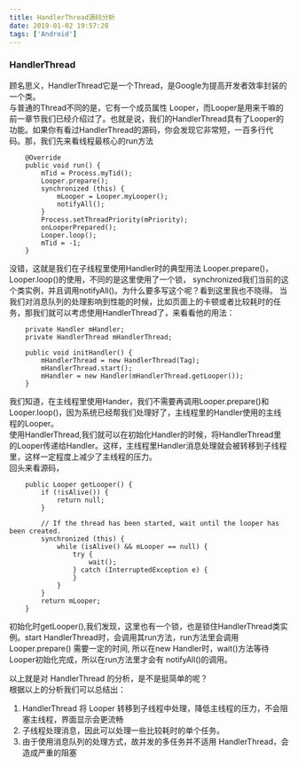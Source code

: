 ```yaml
---
title: HandlerThread源码分析
date: 2019-01-02 19:57:28
tags: ['Android']
---
```


### HandlerThread

顾名思义，HandlerThread它是一个Thread，是Google为提高开发者效率封装的一个类。  
与普通的Thread不同的是，它有一个成员属性 Looper，而Looper是用来干嘛的前一章节我们已经介绍过了。也就是说，我们的HandlerThread具有了Looper的功能。如果你有看过HandlerThread的源码，你会发现它非常短，一百多行代码。那，我们先来看线程最核心的run方法
```
    @Override
    public void run() {
        mTid = Process.myTid();
        Looper.prepare();
        synchronized (this) {
            mLooper = Looper.myLooper();
            notifyAll();
        }
        Process.setThreadPriority(mPriority);
        onLooperPrepared();
        Looper.loop();
        mTid = -1;
    }
```
没错，这就是我们在子线程里使用Handler时的典型用法
Looper.prepare()， Looper.loop()的使用，不同的是这里使用了一个锁，
synchronized我们当前的这个类实例，并且调用notifyAll()。为什么要多写这个呢？看到这里我也不晓得。
当我们对消息队列的处理影响到性能的时候，比如页面上的卡顿或者比较耗时的任务，那我们就可以考虑使用HandlerThread了，来看看他的用法：
```
    private Handler mHandler;
    private HandlerThread mHandlerThread;

    public void initHandler() {
        mHandlerThread = new HandlerThread(Tag);
        mHandlerThread.start();
        mHandler = new Handler(mHandlerThread.getLooper());
    }
```
我们知道，在主线程里使用Hander，我们不需要再调用Looper.prepare()和Looper.loop()，因为系统已经帮我们处理好了，主线程里的Handler使用的主线程的Looper。  
使用HandlerThread,我们就可以在初始化Handler的时候，将HandlerThread里的Looper传递给Handler。这样，主线程里Handler消息处理就会被转移到子线程里，这样一定程度上减少了主线程的压力。  
回头来看源码，
```
    public Looper getLooper() {
        if (!isAlive()) {
            return null;
        }
        
        // If the thread has been started, wait until the looper has been created.
        synchronized (this) {
            while (isAlive() && mLooper == null) {
                try {
                    wait();
                } catch (InterruptedException e) {
                }
            }
        }
        return mLooper;
    }
```
初始化时getLooper(),我们发现，这里也有一个锁，也是锁住HandlerThread类实例。start HandlerThread时，会调用其run方法，run方法里会调用 Looper.prepare() 需要一定的时间, 所以在new Handler时，wait()方法等待Looper初始化完成，所以在run方法里才会有
notifyAll()的调用。

以上就是对 HandlerThread 的分析，是不是挺简单的呢？  
根据以上的分析我们可以总结出：

1. HandlerThread 将 Looper 转移到子线程中处理，降低主线程的压力，不会阻塞主线程，界面显示会更流畅
2. 子线程处理消息，因此可以处理一些比较耗时的单个任务。
3. 由于使用消息队列的处理方式，故并发的多任务并不适用 HandlerThread，会造成严重的阻塞